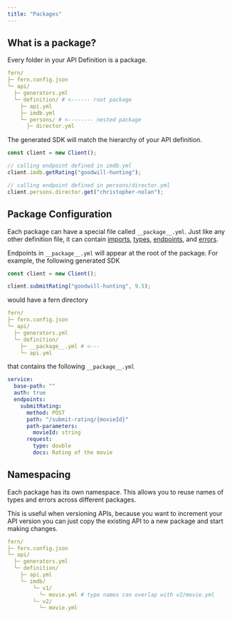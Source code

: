 ```yaml
---
title: "Packages"
---
```


## What is a package?

Every folder in your API Definition is a package.

```yaml
fern/
├─ fern.config.json
└─ api/
  ├─ generators.yml
  └─ definition/ # <------ root package
    ├─ api.yml
    ├─ imdb.yml
    └─ persons/ # <-------- nested package
      ├─ director.yml
```

The generated SDK will match the hierarchy of your API definition.

```ts
const client = new Client();

// calling endpoint defined in imdb.yml
client.imdb.getRating("goodwill-hunting");

// calling endpoint defined in persons/director.yml
client.persons.director.get("christopher-nolan");
```

## Package Configuration

Each package can have a special file called `__package__.yml`. Just like any
other definition file, it can contain [imports](imports),
[types](types), [endpoints](endpoints), and [errors](errors).

Endpoints in `__package__.yml` will appear at the root of the package.
For example, the following generated SDK

```ts
const client = new Client();

client.submitRating("goodwill-hunting", 9.5);
```

would have a fern directory

```yaml
fern/
├─ fern.config.json
└─ api/
  ├─ generators.yml
  └─ definition/
    ├─ __package__.yml # <---
    └─ api.yml
```

that contains the following `__package__.yml`

```yaml __package__.yml
service:
  base-path: ""
  auth: true
  endpoints:
    submitRating:
      method: POST
      path: "/submit-rating/{movieId}"
      path-parameters:
        movieId: string
      request:
        type: double
        docs: Rating of the movie
```

## Namespacing

Each package has its own namespace. This allows you to reuse names of
types and errors across different packages.

This is useful when versioning APIs, because you want to increment your
API version you can just copy the existing API to a new package and start
making changes.

```yaml
fern/
├─ fern.config.json
└─ api/
  ├─ generators.yml
  └─ definition/
    ├─ api.yml
    └─ imdb/
        └─ v1/
          └─ movie.yml # type names can overlap with v2/movie.yml
        └─ v2/
          └─ movie.yml
```
